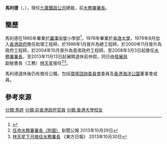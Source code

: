 '''馬利德'''{{SBS}}（{{lang-en|Ma Lee-tak}}，{{bd|1953年|11月13日}}），現任[[九廣鐵路公司|九廣鐵路公司]]總裁，前[[水務署署長|水務署署長]]。

== 簡歷 ==
馬利德在1965年畢業於[[麗澤中學|麗澤中學]]小學部<ref name="麗澤中學 畢業典禮">{{cite news |title=麗澤中學 畢業典禮 |url=https://mmis.hkpl.gov.hk/coverpage/-/coverpage/view?p_r_p_-1078056564_c=QF757YsWv5%2BakvA8rFW5EjaFJ3CnF0Jd&_coverpage_WAR_mmisportalportlet_o=967&_coverpage_WAR_mmisportalportlet_actual_q=%28%20verbatim_dc.collection%3A%28%22Old%5C%20HK%5C%20Newspapers%22%29%20%29%20AND+%28%20%28%20allTermsMandatory%3A%28true%29%20OR+all_dc.title%3A%28%E7%95%A2%E6%A5%AD%E7%A6%AE%29%20OR+all_dc.creator%3A%28%E7%95%A2%E6%A5%AD%E7%A6%AE%29%20OR+all_dc.contributor%3A%28%E7%95%A2%E6%A5%AD%E7%A6%AE%29%20OR+all_dc.subject%3A%28%E7%95%A2%E6%A5%AD%E7%A6%AE%29%20OR+fulltext%3A%28%E7%95%A2%E6%A5%AD%E7%A6%AE%29%20OR+all_dc.description%3A%28%E7%95%A2%E6%A5%AD%E7%A6%AE%29%20%29%20%29&_coverpage_WAR_mmisportalportlet_sort_order=desc&_coverpage_WAR_mmisportalportlet_sort_field=dc.publicationdate_bsort&_coverpage_WAR_mmisportalportlet_log=Y&_coverpage_WAR_mmisportalportlet_filter=dc.publicationdate_dt%3A%5B1960-01-01T00%3A00%3A00Z+TO+1969-12-31T15%3A59%3A59Z%5D |page=6 |language= |publisher=香港工商日報 | date=1965-07-25 |accessdate=2022-03-26 |quote= }}</ref>，1976年畢業於[[香港大學|香港大學]]，1979年8月加入[[香港政府|香港政府]]擔任助理工程師，於1996年1月晉升為總工程師，於2000年11月晉升為政府工程師，於2004年10月晉升為首席政府工程師。至2008年3月3日起擔任[[水務署署長|水務署署長]]，至2013年11月13日起展開退休前休假，同日由[[發展局|發展局]]副秘書長（工務）[[林天星|林天星]]接任<ref>[http://www.info.gov.hk/gia/general/201310/29/P201310290242.htm 任命水務署署長（附圖）] {{Wayback|url=http://www.info.gov.hk/gia/general/201310/29/P201310290242.htm |date=20171222105111 }} 新聞公報 2013年10月29日</ref><ref>[http://orientaldaily.on.cc/cnt/news/20131030/00176_029.html 林天星下月接任水務署長] {{Wayback|url=http://orientaldaily.on.cc/cnt/news/20131030/00176_029.html |date=20191220115123 }} 《東方日報》 2013年10月30日</ref>。

馬利德退休後仍有擔任公職，包括[[環境諮詢委員會|環境諮詢委員會]]委員及[[香港海洋公園|香港海洋公園]]董事會成員。

== 參考來源 ==
{{reflist}}

[[分類:馬姓|分類:馬姓]]
[[分類:前香港政府官員|分類:前香港政府官員]]
[[分類:香港大學校友|分類:香港大學校友]]